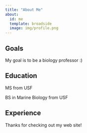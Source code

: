 ```yaml
---
title: "About Me"
about:
  id: me
  template: broadside
  image: img/profile.png
---
```


:::{#me}

## Goals

My goal is to be a biology professor :)


## Education

MS from USF 

BS in Marine Biology from USF

## Experience

:::

Thanks for checking out my web site!
